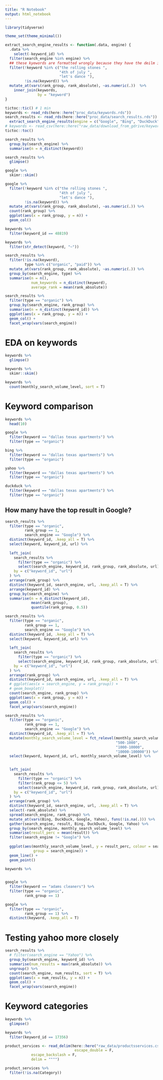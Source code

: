 ```yaml
---
title: "R Notebook"
output: html_notebook
---
```



```r
library(tidyverse)

theme_set(theme_minimal())
```

```r
extract_search_engine_results <- function(.data, engine) {
  .data %>% 
    select(-keyword_id) %>% 
  filter(search_engine %in% engine) %>% 
  ## these kyewords are formatted wrongly because they have the deilm in them
  filter(!keyword %in% c("the rolling stones ",
                         "4th of july ",
                         "let's dance "),
         !is.na(keyword)) %>% 
  mutate_at(vars(rank_group, rank_absolute), ~as.numeric(.))  %>% 
    inner_join(keywords,
               by = "keyword")
}

```


```r
tictoc::tic() # 1 min
keywords <- read_rds(here::here("proc_data/keywords.rds"))
search_results <- read_rds(here::here("proc_data/search_results.rds")) %>%
  extract_search_engine_results(engine = c("Google", "Bing", "DuckDuck", "Yahoo"))
# keywords <- read_csv(here::here("raw_data/download_from_gdrive/keywords_60k.csv"))
tictoc::toc()
```


```r

search_results %>% 
  group_by(search_engine) %>% 
  summarise(n = n_distinct(keyword))

```



```r
search_results %>% 
  glimpse()
```

```r
google %>% 
  skimr::skim()
```

```r
google %>% 
  filter(!keyword %in% c("the rolling stones ",
                         "4th of july ",
                         "let's dance "),
         !is.na(keyword)) %>% 
  mutate_at(vars(rank_group, rank_absolute), ~as.numeric(.)) %>% 
  count(rank_group) %>% 
  ggplot(aes(x = rank_group, y = n)) +
  geom_col()
```



```r
keywords %>% 
  filter(keyword_id == 48819)
```

```r
keywords %>% 
  filter(str_detect(keyword, "~"))
```



```r
search_results %>% 
  filter(!is.na(keyword),
         type %in% c("organic", "paid")) %>% 
  mutate_at(vars(rank_group, rank_absolute), ~as.numeric(.)) %>% 
  group_by(search_engine, type) %>% 
  summarise(n = n(),
            num_keywords = n_distinct(keyword),
            average_rank = mean(rank_absolute)) 
```

```r
search_results %>% 
  filter(type == "organic") %>% 
  group_by(search_engine, rank_group) %>% 
  summarise(n = n_distinct(keyword_id)) %>% 
  ggplot(aes(x = rank_group, y = n)) +
  geom_col() +
  facet_wrap(vars(search_engine))
```


# EDA on keywords

```r
keywords %>% 
  glimpse()
```

```r
keywords %>% 
  skimr::skim()
```



```r
keywords %>% 
  count(monthly_search_volume_level, sort = T)
```

# Keyword comparison

```r
keywords %>% 
  head(10)
```

```r
google %>% 
  filter(keyword == "dallas texas apartments") %>% 
  filter(type == "organic") 
```

```r
bing %>% 
  filter(keyword == "dallas texas apartments") %>% 
  filter(type == "organic") 
```
```r
yahoo %>% 
  filter(keyword == "dallas texas apartments") %>% 
  filter(type == "organic") 
```


```r
duckduck %>% 
  filter(keyword == "dallas texas apartments") %>% 
  filter(type == "organic") 
```

## How many have the top result in Google?

```r
search_results %>% 
  filter(type == "organic",
         rank_group == 1,
         search_engine == "Google") %>% 
  distinct(keyword_id, .keep_all = T) %>% 
  select(keyword, keyword_id, url) %>% 
  
  left_join(
    search_results %>% 
      filter(type == "organic") %>% 
      select(search_engine, keyword_id, rank_group, rank_absolute, url),
    by = c("keyword_id", "url")
  ) %>% 
  arrange(rank_group) %>% 
  distinct(keyword_id, search_engine, url, .keep_all = T) %>% 
  arrange(keyword_id) %>% 
  group_by(search_engine) %>% 
  summarise(n = n_distinct(keyword_id),
            mean(rank_group),
            quantile(rank_group, 0.5))
```

```r
search_results %>% 
  filter(type == "organic",
         rank_group == 1,
         search_engine == "Google") %>% 
  distinct(keyword_id, .keep_all = T) %>% 
  select(keyword, keyword_id, url) %>% 
  
  left_join(
    search_results %>% 
      filter(type == "organic") %>% 
      select(search_engine, keyword_id, rank_group, rank_absolute, url),
    by = c("keyword_id", "url")
  ) %>% 
  arrange(rank_group) %>% 
  distinct(keyword_id, search_engine, url, .keep_all = T) %>% 
  # ggplot(aes(x = search_engine, y = rank_group)) +
  # geom_boxplot()
  count(search_engine, rank_group) %>% 
  ggplot(aes(x = rank_group, y = n)) +
  geom_col() +
  facet_wrap(vars(search_engine))
```

```r
search_results %>% 
  filter(type == "organic",
         rank_group == 1,
         search_engine == "Google") %>% 
  distinct(keyword_id, .keep_all = T) %>% 
  mutate(monthly_search_volume_level = fct_relevel(monthly_search_volume_level,
                                                   "500-1000",
                                                   "1000-10000",
                                                   "10000-100000")) %>% 
  select(keyword, keyword_id, url, monthly_search_volume_level) %>% 

  
  left_join(
    search_results %>% 
      filter(type == "organic") %>% 
      filter(rank_group <= 5) %>% 
      select(search_engine, keyword_id, rank_group, rank_absolute, url),
    by = c("keyword_id", "url")
  ) %>% 
  arrange(rank_group) %>% 
  distinct(keyword_id, search_engine, url, .keep_all = T) %>% 
  select(-rank_absolute) %>% 
  spread(search_engine, rank_group) %>% 
  mutate_at(vars(Bing, DuckDuck, Google, Yahoo), funs(!is.na(.))) %>% 
  gather(search_engine, result, Bing, DuckDuck, Google, Yahoo) %>% 
  group_by(search_engine, monthly_search_volume_level) %>% 
  summarise(result_perc = mean(result)) %>% 
  filter(search_engine != "Google") %>% 
  
  ggplot(aes(monthly_search_volume_level, y = result_perc, colour = search_engine,
             group = search_engine)) +
  geom_line() +
  geom_point()
```

```r
keywords %>% 
  
```


```r
google %>% 
  filter(keyword == "adams cleaners") %>% 
  filter(type == "organic",
         rank_group == 1) 
```

```r
google %>% 
  filter(type == "organic",
         rank_group == 1) %>% 
  distinct(keyword, .keep_all = T)
```

# Testing yahoo more closely

```r
search_results %>% 
  # filter(search_engine == "Yahoo") %>% 
  group_by(search_engine, keyword_id) %>% 
  summarise(num_results = max(rank_absolute)) %>% 
  ungroup() %>% 
  count(search_engine, num_results, sort = T) %>% 
  ggplot(aes(x = num_results, y = n)) +
  geom_col() +
  facet_wrap(vars(search_engine))
```


# Keyword categories

```r
keywords %>% 
  glimpse()
```

```r
keywords %>% 
  filter(keyword_id == 17356)
```

```r
product_services <- read_delim(here::here("raw_data/productsservices.csv"),
                                escape_double = F,
            escape_backslash = F,
            delim = """")
```

```r
product_services %>% 
  filter(!is.na(Category))
```

